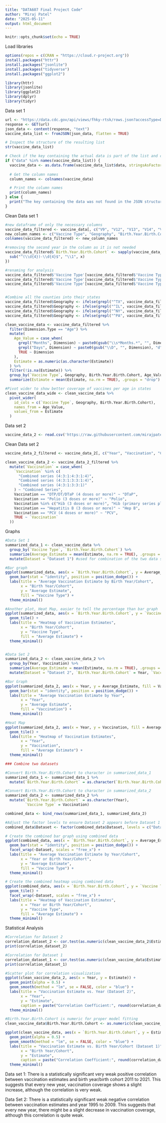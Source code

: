 ---
title: "DATA607 Final Project Code"
author: "Miraj Patel"
date: "2025-05-11"
output: html_document
---

```{r setup, include=FALSE}
knitr::opts_chunk$set(echo = TRUE)
```

Load libraries

```{r}
options(repos = c(CRAN = "https://cloud.r-project.org"))
install.packages("httr")
install.packages("jsonlite")
install.packages("tidyverse")
install.packages("ggplot2")

library(httr)
library(jsonlite)
library(ggplot2)
library(dplyr)
library(tidyr)
```

Data set 1
```{r}
url <- "https://data.cdc.gov/api/views/fhky-rtsk/rows.json?accessType=DOWNLOAD"
response <- GET(url)
json_data <- content(response, "text")
vaccine_data_list <- fromJSON(json_data, flatten = TRUE)

# Inspect the structure of the resulting list
str(vaccine_data_list)

# Check if the key containing the actual data is part of the list and convert it to a data frame
if ("data" %in% names(vaccine_data_list)) {
  vaccine_data <- as.data.frame(vaccine_data_list$data, stringsAsFactors = FALSE)
  
  # Get the column names
  column_names <- colnames(vaccine_data)

  # Print the column names
  print(column_names)
} else {
  print("The key containing the data was not found in the JSON structure")
}

```

Clean Data set 1
```{r}
#new dataframe of only the necessary columns
vaccine_data_filtered <- vaccine_data[, c("V9", "V12", "V13", "V14", "V15", "V16")]
new_column_names <- c("Vaccine Type", "Geography", "Birth.Year.Birth.Cohort", "Dimension.Type", "Dimension", "Estimate")
colnames(vaccine_data_filtered) <- new_column_names

#removing the second year in the column as it is not needed
vaccine_data_filtered$`Birth.Year.Birth.Cohort` <- sapply(vaccine_data_filtered$`Birth.Year.Birth.Cohort`, function(x) {
  sub("^(\\d{4})-\\d{4}$", "\\1", x)
})

#renaming for analysis
vaccine_data_filtered$'Vaccine Type'[vaccine_data_filtered$'Vaccine Type' == "≥1 Dose Varicella"] <- "Varicella"
vaccine_data_filtered$'Vaccine Type'[vaccine_data_filtered$'Vaccine Type' == "≥1 Dose MMR"] <- "Measles, Mumps, Rubella"
vaccine_data_filtered$'Vaccine Type'[vaccine_data_filtered$'Vaccine Type' == "Combined 7 Series"] <- "Combined Series"


#Combine all the counties into their states
vaccine_data_filtered$Geography <- ifelse(grepl("^TX", vaccine_data_filtered$Geography), "Texas", vaccine_data_filtered$Geography)
vaccine_data_filtered$Geography <- ifelse(grepl("^IL", vaccine_data_filtered$Geography), "Illinois", vaccine_data_filtered$Geography)
vaccine_data_filtered$Geography <- ifelse(grepl("^NY", vaccine_data_filtered$Geography), "New York", vaccine_data_filtered$Geography)
vaccine_data_filtered$Geography <- ifelse(grepl("^PA", vaccine_data_filtered$Geography), "Pennsylvania", vaccine_data_filtered$Geography)

clean_vaccine_data <- vaccine_data_filtered %>%
  filter(Dimension.Type == "Age") %>%
  mutate(
    Age_Value = case_when(
      grepl("Months", Dimension) ~ paste0(gsub("\\s*Months.*", "", Dimension), "m"),
      grepl("Days", Dimension) ~ paste0(gsub("\\D", "", Dimension), "d"),
      TRUE ~ Dimension
    ),
    Estimate = as.numeric(as.character(Estimate))
  ) %>%
  filter(!is.na(Estimate)) %>%
  group_by(`Vaccine Type`, Geography, Birth.Year.Birth.Cohort, Age_Value) %>%
  summarize(Estimate = mean(Estimate, na.rm = TRUE), .groups = "drop")

#Pivot wider to show better coverage of vaccines per age in states
clean_vaccine_data_wide <- clean_vaccine_data %>%
  pivot_wider(
    id_cols = c(`Vaccine Type`, Geography, Birth.Year.Birth.Cohort),
    names_from = Age_Value,
    values_from = Estimate
  )
```

Data set 2
```{r}
vaccine_data_2 <- read.csv('https://raw.githubusercontent.com/mirajpatel289/Data607/refs/heads/main/Vaccination%20Coverage%2019-35month%20.csv')
```

Clean Data set 2

```{r}
vaccine_data_2_filtered <- vaccine_data_2[, c("Year", "Vaccination", "Category", "Group", "Estimate" )]

clean_vaccine_data_2 <- vaccine_data_2_filtered %>%
  mutate(`Vaccination` = case_when(
    `Vaccination` %in% c(
      "Combined series (4:3:1:4:3:1:4)",
      "Combined series (4:3:1:3:3:1:4)",
      "Combined series (4:3:1:3:3:1)"
    ) ~ "Combined Series",
    Vaccination == "DTP/DT/DTaP (4 doses or more)" ~ "DTaP",
    Vaccination == "Polio (3 doses or more)" ~ "Polio",
    Vaccination %in% c("Hib (3 doses or more)", "Hib (primary series plus booster dose)") ~ "Hib",
    Vaccination == "Hepatitis B (3 doses or more)" ~ "Hep B",
    Vaccination == "PCV (4 doses or more)" ~ "PCV",
    TRUE ~ `Vaccination`
  ))

```

Graphs

```{r}
#Data Set 1
summarized_data_1 <- clean_vaccine_data %>%
  group_by(`Vaccine Type`, `Birth.Year.Birth.Cohort`) %>%
  summarize(Average_Estimate = mean(Estimate, na.rm = TRUE), .groups = "drop") %>%
  mutate(Dataset = "Dataset 1") #used for combination of the two data sets

#Bar graph
ggplot(summarized_data, aes(x = `Birth.Year.Birth.Cohort`, y = Average_Estimate, fill = `Vaccine Type`)) +
  geom_bar(stat = "identity", position = position_dodge()) +
  labs(title = "Average Vaccination Estimate by Birth Year/Cohort",
       x = "Birth Year/Cohort",
       y = "Average Estimate",
       fill = "Vaccine Type") +
  theme_minimal()

#Another plot, Heat Map, easier to tell the percentage than bar graph
ggplot(summarized_data, aes(x = `Birth.Year.Birth.Cohort`, y = `Vaccine Type`, fill = Average_Estimate)) +
  geom_tile() +
  labs(title = "Heatmap of Vaccination Estimates",
       x = "Birth Year/Cohort",
       y = "Vaccine Type",
       fill = "Average Estimate") +
  theme_minimal()


#Data Set 2
summarized_data_2 <- clean_vaccine_data_2 %>%
  group_by(Year, Vaccination) %>%
  summarize(Average_Estimate = mean(Estimate, na.rm = TRUE), .groups = "drop") %>%
  mutate(Dataset = "Dataset 2", `Birth.Year.Birth.Cohort` = Year, `Vaccine Type` = Vaccination) #used for combination of two data sets

#Bar Graph
ggplot(summarized_data_2, aes(x = Year, y = Average_Estimate, fill = Vaccination)) +
  geom_bar(stat = "identity", position = position_dodge()) +
  labs(title = "Average Vaccination Estimate by Year",
       x = "Year",
       y = "Average Estimate",
       fill = "Vaccination") +
  theme_minimal()

#Heat Map
ggplot(summarized_data_2, aes(x = Year, y = Vaccination, fill = Average_Estimate)) +
  geom_tile() +
  labs(title = "Heatmap of Vaccination Estimates",
       x = "Year",
       y = "Vaccination",
       fill = "Average Estimate") +
  theme_minimal()

### Combine two datasets

#Convert Birth.Year.Birth.Cohort to character in summarized_data_1
summarized_data_1 <- summarized_data_1 %>%
  mutate(`Birth.Year.Birth.Cohort` = as.character(`Birth.Year.Birth.Cohort`))

#Convert Birth.Year.Birth.Cohort to character in summarized_data_2
summarized_data_2 <- summarized_data_2 %>%
  mutate(`Birth.Year.Birth.Cohort` = as.character(Year),
         `Vaccine Type` = Vaccination)

combined_data <- bind_rows(summarized_data_1, summarized_data_2)

#Adjust the factor levels to ensure Dataset 2 appears before Dataset 1 so the years are in order
combined_data$Dataset <- factor(combined_data$Dataset, levels = c("Dataset 2", "Dataset 1"))

# Create the combined bar graph using combined data
ggplot(combined_data, aes(x = `Birth.Year.Birth.Cohort`, y = Average_Estimate, fill = `Vaccine Type`)) +
  geom_bar(stat = "identity", position = position_dodge()) +
  facet_wrap(~Dataset, scales = "free_x") +
  labs(title = "Average Vaccination Estimate by Year/Cohort",
       x = "Year or Birth Year/Cohort",
       y = "Average Estimate",
       fill = "Vaccine Type") +
  theme_minimal()

# Create the combined heatmap using combined data
ggplot(combined_data, aes(x = `Birth.Year.Birth.Cohort`, y = `Vaccine Type`, fill = Average_Estimate)) +
  geom_tile() +
  facet_wrap(~Dataset, scales = "free_x") +
  labs(title = "Heatmap of Vaccination Estimates",
       x = "Year or Birth Year/Cohort",
       y = "Vaccine Type",
       fill = "Average Estimate") +
  theme_minimal()
```

Statistical Analysis

```{r}
#Correlation for Dataset 2
correlation_dataset_2 <- cor.test(as.numeric(clean_vaccine_data_2$Estimate), as.numeric(clean_vaccine_data_2$Year))
print(correlation_dataset_2)

#Correlation for Dataset 1
correlation_dataset_1 <- cor.test(as.numeric(clean_vaccine_data$Estimate), as.numeric(clean_vaccine_data$`Birth.Year.Birth.Cohort`))
print(correlation_dataset_1)

#Scatter plot for correlation visualization
ggplot(clean_vaccine_data_2, aes(x = Year, y = Estimate)) +
  geom_point(alpha = 0.5) +
  geom_smooth(method = "lm", se = FALSE, color = "blue") +
  labs(title = "Vaccination Estimate vs. Year (Dataset 2)",
       x = "Year",
       y = "Estimate",
       caption = paste("Correlation Coefficient:", round(correlation_dataset_2$estimate, 2))) +
  theme_minimal()

#Birth.Year.Birth.Cohort is numeric for proper model fitting
clean_vaccine_data$Birth.Year.Birth.Cohort <- as.numeric(clean_vaccine_data$Birth.Year.Birth.Cohort)

ggplot(clean_vaccine_data, aes(x = `Birth.Year.Birth.Cohort`, y = Estimate)) +
  geom_point(alpha = 0.5) +
  geom_smooth(method = "lm", se = FALSE, color = "blue") +
  labs(title = "Vaccination Estimate vs. Birth Year/Cohort (Dataset 1)",
       x = "Birth Year/Cohort",
       y = "Estimate",
       caption = paste("Correlation Coefficient:", round(correlation_dataset_1$estimate, 3))) +
  theme_minimal()
```

Data set 1: There is a statistically significant very weak positive correlation between vaccination estimates and birth year/birth cohort 2011 to 2021. This suggests that every new year, vaccination coverage shows a slight increase, although the correlation is very weak.

Data Set 2: There is a statistically significant weak negative correlation between vaccination estimates and year 1995 to 2009. This suggests that every new year, there might be a slight decrease in vaccination coverage, although this correlation is quite weak.

